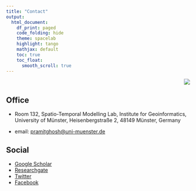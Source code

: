 ```yaml
---
title: "Contact"
output:
  html_document:
    df_print: paged
    code_folding: hide
    theme: spacelab
    highlight: tango
    mathjax: default
    toc: true
    toc_float:
      smooth_scroll: true
---
```


<p align = right>
![](ifgi_logo.jpg)
</p>

## Office

- Room 132, Spatio-Temporal Modelling Lab,
  Institute for Geoinformatics, University of Münster,
  Heisenbergstraße 2, 48149 Münster, Germany

- email: [pramitghosh@uni-muenster.de](mailto:pramitghosh@uni-muenster.de)

## Social

* [Google Scholar](https://scholar.google.de/citations?user=2YezHrEAAAAJ&hl=en)
* [Researchgate](https://www.researchgate.net/profile/Pramit_Ghosh3)
* [Twitter](https://twitter.com/pramit92)
* [Facebook](https://www.facebook.com/pramitghosh)